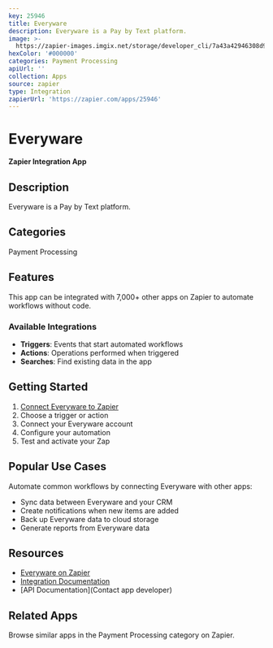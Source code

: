 ```yaml
---
key: 25946
title: Everyware
description: Everyware is a Pay by Text platform.
image: >-
  https://zapier-images.imgix.net/storage/developer_cli/7a43a42946308d93e917fbeefe3817a9.png?auto=format%2Ccompress&ixlib=python-3.0.0&q=50
hexColor: '#000000'
categories: Payment Processing
apiUrl: ''
collection: Apps
source: zapier
type: Integration
zapierUrl: 'https://zapier.com/apps/25946'
---
```

# Everyware

**Zapier Integration App**

## Description

Everyware is a Pay by Text platform.

## Categories

Payment Processing

## Features

This app can be integrated with 7,000+ other apps on Zapier to automate workflows without code.

### Available Integrations

- **Triggers**: Events that start automated workflows
- **Actions**: Operations performed when triggered
- **Searches**: Find existing data in the app

## Getting Started

1. [Connect Everyware to Zapier](https://zapier.com/apps/25946)
2. Choose a trigger or action
3. Connect your Everyware account
4. Configure your automation
5. Test and activate your Zap

## Popular Use Cases

Automate common workflows by connecting Everyware with other apps:

- Sync data between Everyware and your CRM
- Create notifications when new items are added
- Back up Everyware data to cloud storage
- Generate reports from Everyware data

## Resources

- [Everyware on Zapier](https://zapier.com/apps/25946)
- [Integration Documentation](https://zapier.com/apps/25946/integrations)
- [API Documentation](Contact app developer)

## Related Apps

Browse similar apps in the Payment Processing category on Zapier.
